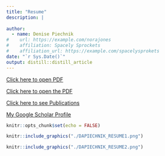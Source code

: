 ```yaml
---
title: "Resume"
description: |
  
author:
  - name: Denise Piechnik 
#    url: https://example.com/norajones
#    affiliation: Spacely Sprockets
#    affiliation_url: https://example.com/spacelysprokets
date: "`r Sys.Date()`"
output: distill::distill_article
---
```


[Click here to open PDF](./DAPIECHNIK_RESUME_20240411.pdf)

<a href="./DAPIECHNIK_RESUME_20240411" target="_blank">Click here to open the PDF</a>

[Click here to see Publications](https://scholar.google.com/citations?user=hTxoZYwAAAAJ&hl=en)

<a href="https://scholar.google.com/citations?user=hTxoZYwAAAAJ&hl=en" target="_blank"> My Google Scholar Profile</a>

```r
knitr::opts_chunk$set(echo = FALSE)
```

```r
knitr::include_graphics("./DAPIECHNIK_RESUME1.png")
```

```r
knitr::include_graphics("./DAPIECHNIK_RESUME2.png")
```




